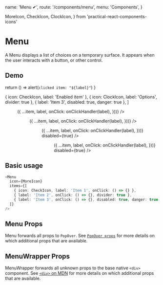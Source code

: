   name: 'Menu ✔',
  route: '/components/menu',
  menu: 'Components',
}

  MoreIcon,
  CheckIcon,
  ClockIcon,
} from 'practical-react-components-icons'


# Menu

A Menu displays a list of choices on a temporary surface. It appears when the user interacts with a button, or other control.

## Demo

  return () => alert(`clicked item: "${label}"`)
}

  { icon: CheckIcon, label: 'Enabled item' },
  { icon: ClockIcon, label: 'Options', divider: true },
  { label: 'Item 3', disabled: true, danger: true },
]

<div
  style={{
    padding: '2px',
    display: 'inline-grid',
    gridGap: '10px',
    gridTemplateColumns: 'repeat(auto-fit, minmax(100px, 1fr))',
    width: '100%',
  }}
>
  <Menu
    items={ITEMS.map(({ label, ...item }) => ({
      ...item,
      label,
      onClick: onClickHandler(label),
    }))}
  />
  <Menu
    icon={MoreIcon}
    items={ITEMS.map(({ label, ...item }) => ({
      ...item,
      label,
      onClick: onClickHandler(label),
    }))}
  />
  <Menu
    items={ITEMS.map(({ label, ...item }) => ({
      ...item,
      label,
      onClick: onClickHandler(label),
    }))}
    disabled={true}
  />
  <Menu
    icon={MoreIcon}
    items={ITEMS.map(({ label, ...item }) => ({
      ...item,
      label,
      onClick: onClickHandler(label),
    }))}
    disabled={true}
  />
</div>

## Basic usage

```typescript type=live
<Menu
  icon={MoreIcon}
  items={[
    { icon: CheckIcon, label: 'Item 1', onClick: () => {} },
    { label: 'Item 2', onClick: () => {}, divider: true },
    { label: 'Item 3', onClick: () => {}, disabled: true, danger: true },
  ]}
/>
```

## Menu Props

Menu forwards all props to `PopOver`.
See [`PopOver props`](#components/popover)
for more details on which additional props that are available.

<Props of="Menu" />

## MenuWrapper Props

MenuWrapper forwards all unknown props to the base native `<div>` component. See
[`<div>` on MDN](https://developer.mozilla.org/en-US/docs/Web/HTML/Element/div) for more
details on which additional props that are available.

<Props of="MenuWrapper" />
